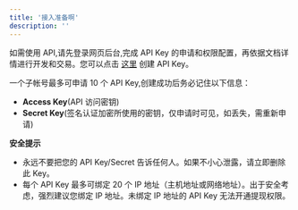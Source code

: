 ```yaml
---
title: '接入准备啊'
description: ''
---
```


如需使用 API,请先登录网页后台,完成 API Key 的申请和权限配置，再依据文档详情进行开发和交易。您可以点击 [这里](https://console-beta.basswallet.io/#/apiManagement/index) 创建 API Key。

一个子帐号最多可申请 10 个 API Key,创建成功后务必记住以下信息：
  - **Access Key**(API 访问密钥)
  - **Secret Key**(签名认证加密所使用的密钥，仅申请时可见，如丢失，需重新申请)

**安全提示**
  - 永远不要把您的 API Key/Secret 告诉任何人。如果不小心泄露，请立即删除此 Key。
  - 每个 API Key 最多可绑定 20 个 IP 地址（主机地址或网络地址）。出于安全考虑，强烈建议您绑定 IP 地址。未绑定 IP 地址的 API Key 无法开通提现权限。